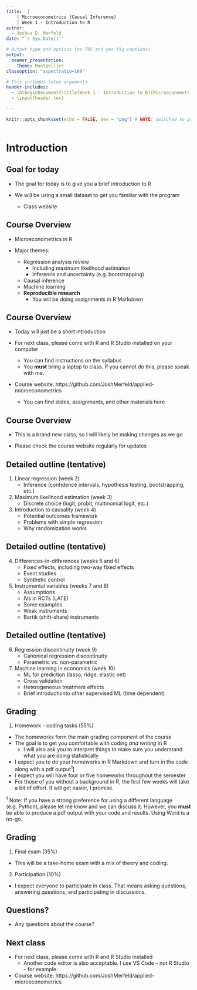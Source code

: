 ```yaml
---
title:  |
    | Microeconometrics (Causal Inference)
    | Week 1 - Introduction to R
author:
  - Joshua D. Merfeld
date: "`r Sys.Date()`"

# Output type and options (no TOC and yes fig captions)
output: 
  beamer_presentation:
    theme: Montpellier
classoption: "aspectratio=169"

# This includes latex arguments
header-includes:
  - \AtBeginDocument{\title[Week 1 - Introduction to R]{Microeconometrics (Causal Inference) \\ Week 1 - Introduction}}
  - \input{header.tex}

---
```


```r
knitr::opts_chunk$set(echo = FALSE, dev = "png") # NOTE: switched to png instead of pdf to decrease size of the resulting pdf



```

# Introduction

## Goal for today
\vfill

- The goal for today is to give you a brief introduction to R
\vfill

- We will be using a small dataset to get you familiar with the program
  - Class website
\vfill



## Course Overview

\vfill
- Microeconometrics in R
\vfill

- Major themes:
  - Regression analysis review
    - Including maximum likelihood estimation
    - Inference and uncertainty (e.g. bootstrapping)
  - Causal inference
  - Machine learning
  - **Reproducible research**
    - You will be doing assignments in R Markdown
\vfill


## Course Overview

\vfill
- Today will just be a short introduction
\vfill

- For next class, please come with R and R Studio installed on your computer
  - You can find instructions on the syllabus
  - You **must** bring a laptop to class. If you cannot do this, please speak with me.
\vfill

- Course website: https://github.com/JoshMerfeld/applied-microeconometrics
  - You can find slides, assignments, and other materials here
\vfill



## Course Overview

- This is a brand new class, so I will likely be making changes as we go

- Please check the course website regularly for updates



## Detailed outline (tentative)

\vfill
1. Linear regression (week 2)
   - Inference (confidence intervals, hypothesis testing, bootstrapping, etc.)
\vfill
  
2. Maximum likelihood estimation (week 3)
   - Discrete choice (logit, probit, multinomial logit, etc.)
\vfill
  
3. Introduction to causality (week 4)
   - Potential outcomes framework
   - Problems with simple regression
   - Why randomization works
\vfill



## Detailed outline (tentative)

\vfill
4. Differences-in-differences (weeks 5 and 6)
   - Fixed effects, including two-way fixed effects
   - Event studies
   - Synthetic control
\vfill

5. Instrumental variables (weeks 7 and 8)
   - Assumptions
   - IVs in RCTs (LATE)
   - Some examples
   - Weak instruments
   - Bartik (shift-share) instruments
\vfill



## Detailed outline (tentative)

\vfill
6. Regression discontinuity (week 9)
   - Canonical regression discontinuity
   - Parametric vs. non-parametric
\vfill

7. Machine learning in economics (week 10)
   - ML for prediction (lasso, ridge, elastic net)
   - Cross validation
   - Heterogeneous treatment effects
   - Brief introductionto other supervised ML (time dependent)
\vfill



## Grading

1. Homework - coding tasks (55\%)

- The homeworks form the main grading component of the course
- The goal is to get you comfortable with coding *and writing* in R
  - I will also ask you to interpret things to make sure you understand what you are doing statistically
- I expect you to do your homeworks in R Markdown and turn in the code along with a pdf output$^1$]
- I expect you will have four or five homeworks throughout the semester
- For those of you without a background in R, the first few weeks will take a bit of effort. It will get easier, I promise.

\footnotesize$^1$ Note: If you have a strong preference for using a different language (e.g. Python), please let me know and we can discuss it. However, you **must** be able to produce a pdf output with your code and results. Using Word is a no-go.



## Grading

1. Final exam (35\%)

- This will be a take-home exam with a mix of theory and coding.


2. Participation (10\%)

- I expect everyone to participate in class. That means asking questions, answering questions, and participating in discussions.



## Questions?

- Any questions about the course?



## Next class

\vfill
- For next class, please come with R and R Studio installed
  - Another code editor is also acceptable. I use VS Code -- not R Studio -- for example.
\vfill
- Course website: https://github.com/JoshMerfeld/applied-microeconometrics
\vfill









